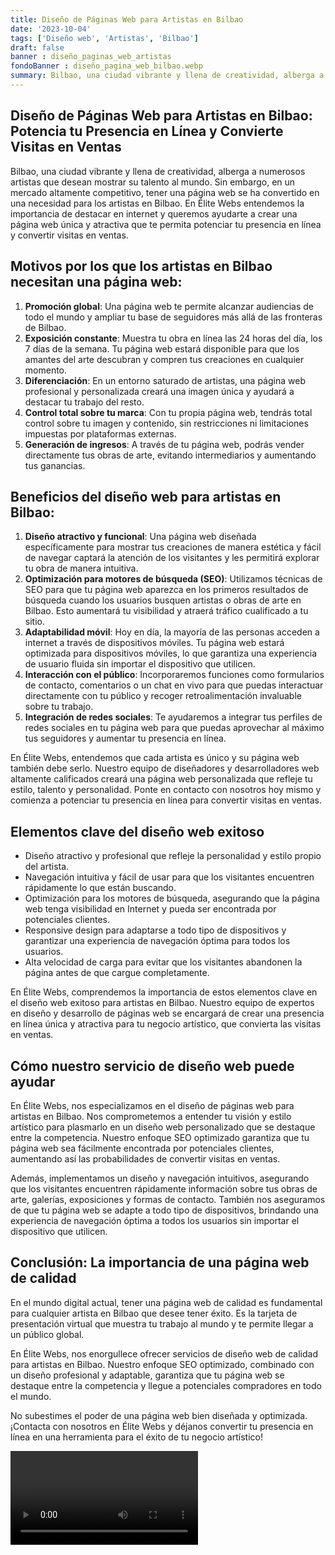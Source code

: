 ```yaml
---
title: Diseño de Páginas Web para Artistas en Bilbao
date: '2023-10-04'
tags: ['Diseño web', 'Artistas', 'Bilbao']
draft: false
banner : diseño_paginas_web_artistas
fondoBanner : diseño_pagina_web_bilbao.webp
summary: Bilbao, una ciudad vibrante y llena de creatividad, alberga a numerosos artistas que desean mostrar su talento al mundo. Sin embargo, en un mercado altamente competitivo, tener una página web se ha convertido en una necesidad para los artistas en Bilbao. En Élite Webs entendemos la importancia de destacar en internet y queremos ayudarte a crear una página web única y atractiva que te permita potenciar tu presencia en línea y convertir visitas en ventas.
---
```


## Diseño de Páginas Web para Artistas en Bilbao: Potencia tu Presencia en Línea y Convierte Visitas en Ventas

Bilbao, una ciudad vibrante y llena de creatividad, alberga a numerosos artistas que desean mostrar su talento al mundo. Sin embargo, en un mercado altamente competitivo, tener una página web se ha convertido en una necesidad para los artistas en Bilbao. En Élite Webs entendemos la importancia de destacar en internet y queremos ayudarte a crear una página web única y atractiva que te permita potenciar tu presencia en línea y convertir visitas en ventas.

## Motivos por los que los artistas en Bilbao necesitan una página web:

1. **Promoción global**: Una página web te permite alcanzar audiencias de todo el mundo y ampliar tu base de seguidores más allá de las fronteras de Bilbao.
2. **Exposición constante**: Muestra tu obra en línea las 24 horas del día, los 7 días de la semana. Tu página web estará disponible para que los amantes del arte descubran y compren tus creaciones en cualquier momento.
3. **Diferenciación**: En un entorno saturado de artistas, una página web profesional y personalizada creará una imagen única y ayudará a destacar tu trabajo del resto.
4. **Control total sobre tu marca**: Con tu propia página web, tendrás total control sobre tu imagen y contenido, sin restricciones ni limitaciones impuestas por plataformas externas.
5. **Generación de ingresos**: A través de tu página web, podrás vender directamente tus obras de arte, evitando intermediarios y aumentando tus ganancias.

## Beneficios del diseño web para artistas en Bilbao:

1. **Diseño atractivo y funcional**: Una página web diseñada específicamente para mostrar tus creaciones de manera estética y fácil de navegar captará la atención de los visitantes y les permitirá explorar tu obra de manera intuitiva.
2. **Optimización para motores de búsqueda (SEO)**: Utilizamos técnicas de SEO para que tu página web aparezca en los primeros resultados de búsqueda cuando los usuarios busquen artistas o obras de arte en Bilbao. Esto aumentará tu visibilidad y atraerá tráfico cualificado a tu sitio.
3. **Adaptabilidad móvil**: Hoy en día, la mayoría de las personas acceden a internet a través de dispositivos móviles. Tu página web estará optimizada para dispositivos móviles, lo que garantiza una experiencia de usuario fluida sin importar el dispositivo que utilicen.
4. **Interacción con el público**: Incorporaremos funciones como formularios de contacto, comentarios o un chat en vivo para que puedas interactuar directamente con tu público y recoger retroalimentación invaluable sobre tu trabajo.
5. **Integración de redes sociales**: Te ayudaremos a integrar tus perfiles de redes sociales en tu página web para que puedas aprovechar al máximo tus seguidores y aumentar tu presencia en línea.

En Élite Webs, entendemos que cada artista es único y su página web también debe serlo. Nuestro equipo de diseñadores y desarrolladores web altamente calificados creará una página web personalizada que refleje tu estilo, talento y personalidad. Ponte en contacto con nosotros hoy mismo y comienza a potenciar tu presencia en línea para convertir visitas en ventas.

<GifSeo />

<Cta />

## Elementos clave del diseño web exitoso

- Diseño atractivo y profesional que refleje la personalidad y estilo propio del artista.
- Navegación intuitiva y fácil de usar para que los visitantes encuentren rápidamente lo que están buscando.
- Optimización para los motores de búsqueda, asegurando que la página web tenga visibilidad en Internet y pueda ser encontrada por potenciales clientes.
- Responsive design para adaptarse a todo tipo de dispositivos y garantizar una experiencia de navegación óptima para todos los usuarios.
- Alta velocidad de carga para evitar que los visitantes abandonen la página antes de que cargue completamente.

En Élite Webs, comprendemos la importancia de estos elementos clave en el diseño web exitoso para artistas en Bilbao. Nuestro equipo de expertos en diseño y desarrollo de páginas web se encargará de crear una presencia en línea única y atractiva para tu negocio artístico, que convierta las visitas en ventas.

## Cómo nuestro servicio de diseño web puede ayudar

En Élite Webs, nos especializamos en el diseño de páginas web para artistas en Bilbao. Nos comprometemos a entender tu visión y estilo artístico para plasmarlo en un diseño web personalizado que se destaque entre la competencia. Nuestro enfoque SEO optimizado garantiza que tu página web sea fácilmente encontrada por potenciales clientes, aumentando así las probabilidades de convertir visitas en ventas.

Además, implementamos un diseño y navegación intuitivos, asegurando que los visitantes encuentren rápidamente información sobre tus obras de arte, galerías, exposiciones y formas de contacto. También nos aseguramos de que tu página web se adapte a todo tipo de dispositivos, brindando una experiencia de navegación óptima a todos los usuarios sin importar el dispositivo que utilicen.

## Conclusión: La importancia de una página web de calidad

En el mundo digital actual, tener una página web de calidad es fundamental para cualquier artista en Bilbao que desee tener éxito. Es la tarjeta de presentación virtual que muestra tu trabajo al mundo y te permite llegar a un público global.

En Élite Webs, nos enorgullece ofrecer servicios de diseño web de calidad para artistas en Bilbao. Nuestro enfoque SEO optimizado, combinado con un diseño profesional y adaptable, garantiza que tu página web se destaque entre la competencia y llegue a potenciales compradores en todo el mundo.

No subestimes el poder de una página web bien diseñada y optimizada. ¡Contacta con nosotros en Élite Webs y déjanos convertir tu presencia en línea en una herramienta para el éxito de tu negocio artístico!

<Video />

<CtaBot job='Artistas' city='Bilbao'/>

<Gmaps query='Bilbao+españa+maps' />